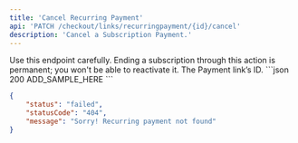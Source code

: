 ```yaml
---
title: 'Cancel Recurring Payment'
api: 'PATCH /checkout/links/recurringpayment/{id}/cancel'
description: 'Cancel a Subscription Payment.'
---
```


<Warning>
Use this endpoint carefully. Ending a subscription through this action is permanent; you won't be able to reactivate it.
</Warning>

<ParamField path="id" type="string" required>
  The Payment link’s ID.
</ParamField>

<ResponseExample>
```json 200
ADD_SAMPLE_HERE
```

```json 400
{
    "status": "failed",
    "statusCode": "404",
    "message": "Sorry! Recurring payment not found"
}
```
</ResponseExample>
